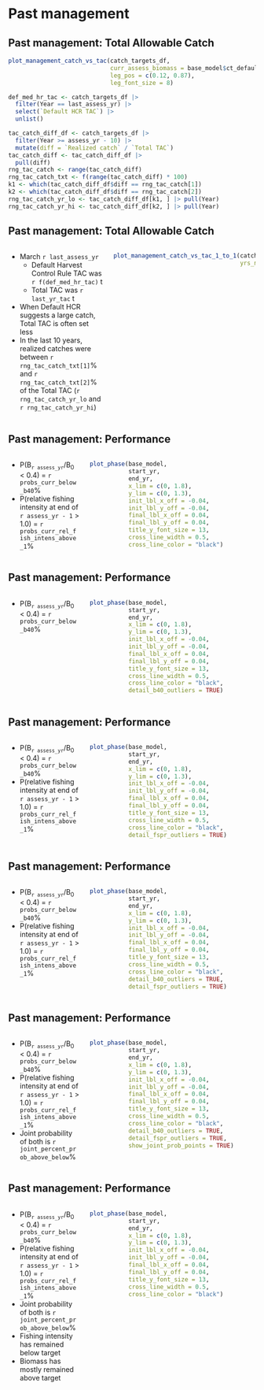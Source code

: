 # Past management

## Past management: Total Allowable Catch
```r

plot_management_catch_vs_tac(catch_targets_df,
                             curr_assess_biomass = base_model$ct_default_policy[1],
                             leg_pos = c(0.12, 0.87),
                             leg_font_size = 8)

def_med_hr_tac <- catch_targets_df |> 
  filter(Year == last_assess_yr) |> 
  select(`Default HCR TAC`) |> 
  unlist()

tac_catch_diff_df <- catch_targets_df |>
  filter(Year >= assess_yr - 10) |>
  mutate(diff = `Realized catch` / `Total TAC`)
tac_catch_diff <- tac_catch_diff_df |> 
  pull(diff)
rng_tac_catch <- range(tac_catch_diff)
rng_tac_catch_txt <- f(range(tac_catch_diff) * 100)
k1 <- which(tac_catch_diff_df$diff == rng_tac_catch[1])
k2 <- which(tac_catch_diff_df$diff == rng_tac_catch[2])
rng_tac_catch_yr_lo <- tac_catch_diff_df[k1, ] |> pull(Year)
rng_tac_catch_yr_hi <- tac_catch_diff_df[k2, ] |> pull(Year)
```

## Past management: Total Allowable Catch
:::::: {.columns}
::: {.column width="40%"}
* March `r last_assess_yr`
  - Default Harvest Control Rule TAC was `r f(def_med_hr_tac)` t
  - Total TAC was `r last_yr_tac` t
* When Default HCR suggests a large catch, Total TAC is often set less
* In the last 10 years, realized catches were between
  `r rng_tac_catch_txt[1]`% and `r rng_tac_catch_txt[2]`% of the Total TAC
  (`r rng_tac_catch_yr_lo` and `r rng_tac_catch_yr_hi`)
:::

::: {.column width="60%"}
```r

plot_management_catch_vs_tac_1_to_1(catch_targets_df,
                                    yrs_nudge_right = c(2006, 2010, 2011,
                                                        2012, 2014, 2019,
                                                        2020))
```
:::
::::::

## Past management: Performance
:::::: {.columns}
::: {.column width="30%"}
* P(B~`r assess_yr`~/B~0~ < 0.4) = `r probs_curr_below_b40`%
* P(relative fishing intensity at end of `r assess_yr - 1` > 1.0)
  = `r probs_curr_rel_fish_intens_above_1`%
:::

::: {.column width="70%"}
```r

plot_phase(base_model,
           start_yr,
           end_yr,
           x_lim = c(0, 1.8),
           y_lim = c(0, 1.3),
           init_lbl_x_off = -0.04,
           init_lbl_y_off = -0.04,
           final_lbl_x_off = 0.04,
           final_lbl_y_off = 0.04,
           title_y_font_size = 13,
           cross_line_width = 0.5,
           cross_line_color = "black")
```
:::
::::::

## Past management: Performance
:::::: {.columns}
::: {.column width="30%"}
* P(B~`r assess_yr`~/B~0~ < 0.4) = `r probs_curr_below_b40`%
:::

::: {.column width="70%"}
```r

plot_phase(base_model,
           start_yr,
           end_yr,
           x_lim = c(0, 1.8),
           y_lim = c(0, 1.3),
           init_lbl_x_off = -0.04,
           init_lbl_y_off = -0.04,
           final_lbl_x_off = 0.04,
           final_lbl_y_off = 0.04,
           title_y_font_size = 13,
           cross_line_width = 0.5,
           cross_line_color = "black",
           detail_b40_outliers = TRUE)
```
:::
::::::

## Past management: Performance
:::::: {.columns}
::: {.column width="30%"}
* P(B~`r assess_yr`~/B~0~ < 0.4) = `r probs_curr_below_b40`%
* P(relative fishing intensity at end of `r assess_yr - 1` > 1.0)
  = `r probs_curr_rel_fish_intens_above_1`%
:::

::: {.column width="70%"}
```r

plot_phase(base_model,
           start_yr,
           end_yr,
           x_lim = c(0, 1.8),
           y_lim = c(0, 1.3),
           init_lbl_x_off = -0.04,
           init_lbl_y_off = -0.04,
           final_lbl_x_off = 0.04,
           final_lbl_y_off = 0.04,
           title_y_font_size = 13,
           cross_line_width = 0.5,
           cross_line_color = "black",
           detail_fspr_outliers = TRUE)
```
:::
::::::

## Past management: Performance
:::::: {.columns}
::: {.column width="30%"}
* P(B~`r assess_yr`~/B~0~ < 0.4) = `r probs_curr_below_b40`%
* P(relative fishing intensity at end of `r assess_yr - 1` > 1.0)
  = `r probs_curr_rel_fish_intens_above_1`%
:::

::: {.column width="70%"}
```r

plot_phase(base_model,
           start_yr,
           end_yr,
           x_lim = c(0, 1.8),
           y_lim = c(0, 1.3),
           init_lbl_x_off = -0.04,
           init_lbl_y_off = -0.04,
           final_lbl_x_off = 0.04,
           final_lbl_y_off = 0.04,
           title_y_font_size = 13,
           cross_line_width = 0.5,
           cross_line_color = "black",
           detail_b40_outliers = TRUE,
           detail_fspr_outliers = TRUE)
```
:::
::::::

## Past management: Performance
:::::: {.columns}
::: {.column width="30%"}
* P(B~`r assess_yr`~/B~0~ < 0.4) = `r probs_curr_below_b40`%
* P(relative fishing intensity at end of `r assess_yr - 1` > 1.0)
  = `r probs_curr_rel_fish_intens_above_1`%
* Joint probability of both is `r joint_percent_prob_above_below`%
:::

::: {.column width="70%"}
```r

plot_phase(base_model,
           start_yr,
           end_yr,
           x_lim = c(0, 1.8),
           y_lim = c(0, 1.3),
           init_lbl_x_off = -0.04,
           init_lbl_y_off = -0.04,
           final_lbl_x_off = 0.04,
           final_lbl_y_off = 0.04,
           title_y_font_size = 13,
           cross_line_width = 0.5,
           cross_line_color = "black",
           detail_b40_outliers = TRUE,
           detail_fspr_outliers = TRUE,
           show_joint_prob_points = TRUE)
```
:::
::::::

## Past management: Performance
:::::: {.columns}
::: {.column width="30%"}
* P(B~`r assess_yr`~/B~0~ < 0.4) = `r probs_curr_below_b40`%
* P(relative fishing intensity at end of `r assess_yr - 1` > 1.0)
  = `r probs_curr_rel_fish_intens_above_1`%
* Joint probability of both is `r joint_percent_prob_above_below`%
* Fishing intensity has remained below target
* Biomass has mostly remained above target
:::

::: {.column width="70%"}
```r

plot_phase(base_model,
           start_yr,
           end_yr,
           x_lim = c(0, 1.8),
           y_lim = c(0, 1.3),
           init_lbl_x_off = -0.04,
           init_lbl_y_off = -0.04,
           final_lbl_x_off = 0.04,
           final_lbl_y_off = 0.04,
           title_y_font_size = 13,
           cross_line_width = 0.5,
           cross_line_color = "black")
```
:::
::::::

